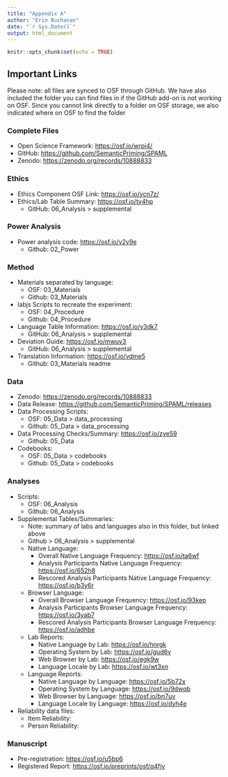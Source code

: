 ```yaml
---
title: "Appendix A"
author: "Erin Buchanan"
date: "`r Sys.Date()`"
output: html_document
---
```


```r
knitr::opts_chunk$set(echo = TRUE)
```

## Important Links

Please note: all files are synced to OSF through GitHub. We have also included the folder you can find files in if the GitHub add-on is not working on OSF. Since you cannot link directly to a folder on OSF storage, we also indicated where on OSF to find the folder

### Complete Files

-   Open Science Framework: <https://osf.io/wrpj4/>
-   GitHub: <https://github.com/SemanticPriming/SPAML>
-   Zenodo: <https://zenodo.org/records/10888833>

### Ethics

-   Ethics Component OSF Link: <https://osf.io/ycn7z/>
-   Ethics/Lab Table Summary: <https://osf.io/ty4hp>
    -   GitHub: 06_Analysis \> supplemental

### Power Analysis

-   Power analysis code: <https://osf.io/v2y9e>
    -   Github: 02_Power

### Method

-   Materials separated by language:
    -   OSF: 03_Materials
    -   Github: 03_Materials
-   labjs Scripts to recreate the experiment:
    -   OSF: 04_Procedure
    -   Github: 04_Procedure
-   Language Table Information: <https://osf.io/y3dk7>
    -   GitHub: 06_Analysis \> supplemental
-   Deviation Guide: <https://osf.io/mwuv3>
    -   GitHub: 06_Analysis \> supplemental
-   Translation Information: <https://osf.io/vdme5>
    -   Github: 03_Materials readme

### Data

-   Zenodo: <https://zenodo.org/records/10888833>
-   Data Release: <https://github.com/SemanticPriming/SPAML/releases>
-   Data Processing Scripts:
    -   OSF: 05_Data \> data_processing
    -   Github: 05_Data \> data_processing
-   Data Processing Checks/Summary: <https://osf.io/zye59>
    -   Github: 05_Data
-   Codebooks:
    -   OSF: 05_Data \> codebooks
    -   Github: 05_Data \> codebooks

### Analyses

-   Scripts:
    -   OSF: 06_Analysis
    -   Github: 06_Analysis
-   Supplemental Tables/Summaries:
    -   Note: summary of labs and languages also in this folder, but linked above
    -   Github \> 06_Analysis \> supplemental
    -   Native Language:
        -   Overall Native Language Frequency: <https://osf.io/ta6wf>
        -   Analysis Participants Native Language Frequency: <https://osf.io/652h8>
        -   Rescored Analysis Participants Native Language Frequency: <https://osf.io/b3y6r>
    -   Browser Language:
        -   Overall Browser Language Frequency: <https://osf.io/93kep>
        -   Analysis Participants Browser Language Frequency: <https://osf.io/3yab7>
        -   Rescored Analysis Participants Browser Language Frequency: <https://osf.io/adhbe>
    -   Lab Reports:
        -   Native Language by Lab: <https://osf.io/hnrgk>
        -   Operating System by Lab: <https://osf.io/gud6v>
        -   Web Browser by Lab: <https://osf.io/egk9w>
        -   Language Locale by Lab: <https://osf.io/wt3xn>
    -   Language Reports:
        -   Native Language by Language: <https://osf.io/5b72x>
        -   Operating System by Language: <https://osf.io/9dwqb>
        -   Web Browser by Language: <https://osf.io/bn7uv>
        -   Language Locale by Language: <https://osf.io/dyh4e>
-   Reliability data files:
    -   Item Reliability:
    -   Person Reliability:

### Manuscript

-   Pre-registration: <https://osf.io/u5bp6>
-   Registered Report: <https://osf.io/preprints/osf/q4fjy>
